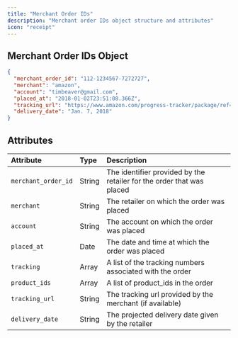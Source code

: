 ```yaml
---
title: "Merchant Order IDs"
description: "Merchant order IDs object structure and attributes"
icon: "receipt"
---
```


## Merchant Order IDs Object

```json Example Merchant Order IDs Object
{
  "merchant_order_id": "112-1234567-7272727",
  "merchant": "amazon",
  "account": "timbeaver@gmail.com",
  "placed_at": "2018-01-02T23:51:08.366Z",
  "tracking_url": "https://www.amazon.com/progress-tracker/package/ref=oh_aui_hz_st_btn?_encoding=UTF8&itemId=jnlnooqppopuun&orderId=112-1234567-7272727",
  "delivery_date": "Jan. 7, 2018"
}
```

## Attributes

| Attribute | Type | Description |
|:----------|:-----|:------------|
| `merchant_order_id` | String | The identifier provided by the retailer for the order that was placed |
| `merchant` | String | The retailer on which the order was placed |
| `account` | String | The account on which the order was placed |
| `placed_at` | Date | The date and time at which the order was placed |
| `tracking` | Array | A list of the tracking numbers associated with the order |
| `product_ids` | Array | A list of product_ids in the order |
| `tracking_url` | String | The tracking url provided by the merchant (if available) |
| `delivery_date` | String | The projected delivery date given by the retailer | dd